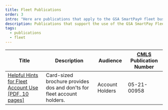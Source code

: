 ```yaml
---
title: Fleet Publications
order: 3
intro: "Here are publications that apply to the GSA SmartPay® fleet business line:"
description: Publications that support the use of the GSA SmartPay Fleet account
tags:
  - publications
  - fleet
---
```


| Title                            | Description       | Audience        | [CMLS](https://www.gsa.gov/about-us/organization/federal-acquisition-service/customer-and-stakeholder-engagement/customer-marketing-library-service-cmls) Publication Number  |
| ---------------------------------| ------------------| ----------------| -------------------------|
|[Helpful Hints for Fleet Account Use [PDF, 10 pages]](/files/publications/publications-helpful-hints-for-fleet.pdf)|Card-sized brochure provides dos and don'ts for fleet account holders.|Account Holders|05-21-00958|